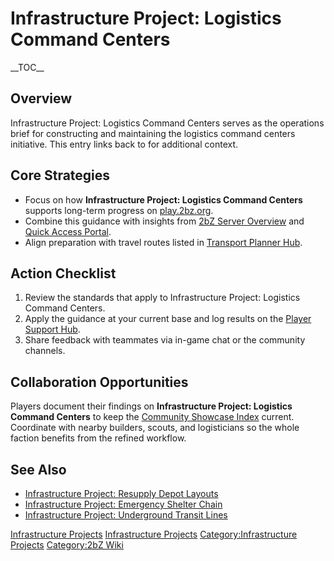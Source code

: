 {{Short description|Infrastructure Project: Logistics Command Centers serves as the operations brief for constructing and maintaining the logistics command centers initiative}}
= Infrastructure Project: Logistics Command Centers =
{{2bZ Navbox}}
__TOC__

== Overview ==
Infrastructure Project: Logistics Command Centers serves as the operations brief for
constructing and maintaining the logistics command centers initiative. This entry links
back to [[Category:Infrastructure Projects|Infrastructure Projects]] for additional
context.

== Core Strategies ==
* Focus on how '''Infrastructure Project: Logistics Command Centers''' supports long-term progress on [[play.2bz.org]].
* Combine this guidance with insights from [[2bZ Server Overview]] and [[Quick Access Portal]].
* Align preparation with travel routes listed in [[Transport Planner Hub]].

== Action Checklist ==
# Review the [[Category:Infrastructure Projects|Infrastructure Projects]] standards that apply to Infrastructure Project: Logistics Command Centers.
# Apply the guidance at your current base and log results on the [[Player Support Hub]].
# Share feedback with teammates via in-game chat or the community channels.

== Collaboration Opportunities ==
Players document their findings on '''Infrastructure Project: Logistics Command Centers'''
to keep the [[Community Showcase Index]] current. Coordinate with nearby builders, scouts,
and logisticians so the whole faction benefits from the refined workflow.

== See Also ==
* [[Infrastructure Project: Resupply Depot Layouts]]
* [[Infrastructure Project: Emergency Shelter Chain]]
* [[Infrastructure Project: Underground Transit Lines]]

[[Category:Infrastructure Projects]]
[[Category:2bZ Wiki]]
